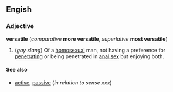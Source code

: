 ==Engish==
===Adjective===
'''versatile''' (''comparative'' '''more versatile''', ''superlative'' '''most versatile''')

<!--other definitions required here-->
#(''gay slang'') Of a [[homosexual]] man, not having a preference for [[penetrate|penetrating]] or being penetrated in [[anal sex]] but enjoying both.

====See also====
*[[active]], [[passive]] (''in relation to sense xxx'') <!--gay sense-->